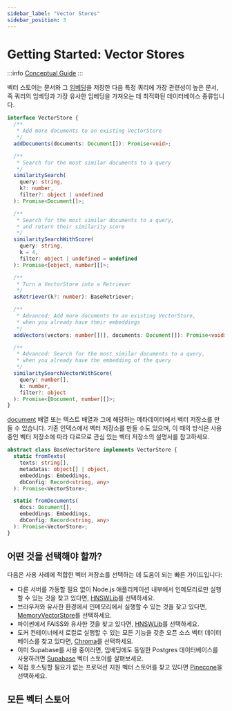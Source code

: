 ```yaml
---
sidebar_label: "Vector Stores"
sidebar_position: 3
---
```


# Getting Started: Vector Stores

:::info
[Conceptual Guide](https://docs.langchain.com/docs/components/indexing/vectorstore)
:::

벡터 스토어는 문서와 그 [임베딩](../../models/embeddings/)을 저장한 다음 특정 쿼리에 가장 관련성이 높은 문서, 즉 쿼리의 임베딩과 가장 유사한 임베딩을 가져오는 데 최적화된 데이터베이스 종류입니다.

```typescript
interface VectorStore {
  /**
   * Add more documents to an existing VectorStore
   */
  addDocuments(documents: Document[]): Promise<void>;

  /**
   * Search for the most similar documents to a query
   */
  similaritySearch(
    query: string,
    k?: number,
    filter?: object | undefined
  ): Promise<Document[]>;

  /**
   * Search for the most similar documents to a query,
   * and return their similarity score
   */
  similaritySearchWithScore(
    query: string,
    k = 4,
    filter: object | undefined = undefined
  ): Promise<[object, number][]>;

  /**
   * Turn a VectorStore into a Retriever
   */
  asRetriever(k?: number): BaseRetriever;

  /**
   * Advanced: Add more documents to an existing VectorStore,
   * when you already have their embeddings
   */
  addVectors(vectors: number[][], documents: Document[]): Promise<void>;

  /**
   * Advanced: Search for the most similar documents to a query,
   * when you already have the embedding of the query
   */
  similaritySearchVectorWithScore(
    query: number[],
    k: number,
    filter?: object
  ): Promise<[Document, number][]>;
}
```

[document](../../schema/document) 배열 또는 텍스트 배열과 그에 해당하는 메타데이터에서 벡터 저장소를 만들 수 있습니다. 기존 인덱스에서 벡터 저장소를 만들 수도 있으며, 이 때의 방식은 사용 중인 벡터 저장소에 따라 다르므로 관심 있는 벡터 저장소의 설명서를 참고하세요.

```typescript
abstract class BaseVectorStore implements VectorStore {
  static fromTexts(
    texts: string[],
    metadatas: object[] | object,
    embeddings: Embeddings,
    dbConfig: Record<string, any>
  ): Promise<VectorStore>;

  static fromDocuments(
    docs: Document[],
    embeddings: Embeddings,
    dbConfig: Record<string, any>
  ): Promise<VectorStore>;
}
```

## 어떤 것을 선택해야 할까?

다음은 사용 사례에 적합한 벡터 저장소를 선택하는 데 도움이 되는 빠른 가이드입니다:

- 다른 서버를 가동할 필요 없이 Node.js 애플리케이션 내부에서 인메모리로만 실행할 수 있는 것을 찾고 있다면, [HNSWLib](./integrations/hnswlib)를 선택하세요.
- 브라우저와 유사한 환경에서 인메모리에서 실행할 수 있는 것을 찾고 있다면, [MemoryVectorStore](./integrations/memory)를 선택하세요.
- 파이썬에서 FAISS와 유사한 것을 찾고 있다면, [HNSWLib](./integrations/hnswlib)를 선택하세요.
- 도커 컨테이너에서 로컬로 실행할 수 있는 모든 기능을 갖춘 오픈 소스 벡터 데이터베이스를 찾고 있다면, [Chroma](./integrations/chroma)를 선택하세요.
- 이미 Supabase를 사용 중이라면, 임베딩에도 동일한 Postgres 데이터베이스를 사용하려면 [Supabase](./integrations/supabase) 벡터 스토어를 살펴보세요.
- 직접 호스팅할 필요가 없는 프로덕션 지원 벡터 스토어를 찾고 있다면 [Pinecone](./integrations/pinecone)을 선택하세요.

## 모든 벡터 스토어


<DocCardList />
